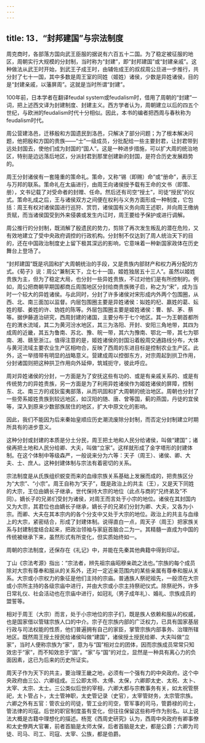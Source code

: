 ```yaml
---
---
---
```

title: 13．“封邦建国”与宗法制度
---




周克商时，各部落方国向武王臣服的据说有六百五十二国。为了稳定被征服的地区，周朝实行大规模的分封制，当时称为“封建”，即“封邦建国”或“封建亲戚”。这种做法从武王时开始，到武王子成王时，由辅佐成王的叔叔周公旦进一步推行，共分封了七十一国，其中多数是周王室的同姓（姬姓）诸侯，少数是异姓诸侯，目的是“封建亲戚，以藩屏周”。这就是当时所谓“封建”。

100年前，日本学者在翻译feudal system或feudalism时，借用了周朝的“封建”一词，把上述西文译为封建制度、封建主义。西方学者认为，周朝建立以后的四五个世纪，与欧洲的feudalism时代十分相似。因此，本书的编者把西周与春秋称为feudalism时代。

周公营建洛邑，迁移殷和方国遗民到洛邑，只解决了部分问题；为了根本解决问题，他把殷和方国的贵族——“士”一级成员，分批配给一些主要封君，让封君带到远处封国去，使他们成为封国的“国人”。这是一种进步措施，可以扩大周的统治地区，特别是边远落后地区，分派封君到那里创建新的封国，是符合历史发展趋势的。

周王分封诸侯有一套隆重的策命礼。策命，又称“锡（即赐）命”或“册命”，表示王与万邦的联系。策命礼在太庙进行，由周王向诸侯授予载有王命的文书（即策、册），文书记载了对受命者的封赠、任命。然后还有司空“授土”，司徒“授民”的仪式。策命礼成之后，王与诸侯双方之间便在权利与义务方面形成一种制度，它包括：周王有权对诸侯国进行巡狩、赏罚，诸侯国有义务向周王述职，并向周王缴纳贡赋，而当诸侯国受到外来侵袭或发生内讧时，周王要给予保护或进行调解。

周公推行的分封制，既消解了殷遗民的势力，剪除了再次发生叛乱的潜在危险，又有效地建立了受中央政府调控的行政机构。分封制不仅达到了周人统治天下的目的，还在中国政治制度史上留下极其深远的影响，它意味着一种新国家政体在历史舞台上登场了。

“封邦建国”既是巩固和扩大周朝统治的手段，又是贵族内部财产和权力再分配的方式。《荀子》说：周公“兼制天下，立七十一国，姬姓独居五十三人”。虽然以姬姓贵族为主，但为了稳定大局，也分封一些异姓贵族，不过对他们是有所控制的。例如，周公把商朝早期国都商丘周围地区分封给商贵族微子启，称之为“宋”，成为当时一个较大的异姓诸侯。与此同时，分封了许多诸侯对宋形成内外两个包围圈，从西、北、南三面加以监督。内层包围圈主要是异姓诸侯：姒姓的杞、嬴姓的葛、妘姓的鄢、姜姓的许、妫姓的陈等。外层包围圈主要是姬姓诸侯：曹、郜、茅、蔡等。据伊藤道治研究，西周封建的诸国，主要分布于七个地区。其一为王朝首都所在的渭水流域，其二为黄河汾水地区，其三为洛阳、开封、安阳三角地带，其四为成周的近畿，其五为鲁南、苏北、豫、皖一带，其六为豫南、鄂北一带，其七为鄂南、湘、赣至浙江。值得注意的是，姬姓诸侯的封国沿着殷周交通路线分布，大体与黄河流域主要农业生产区相吻合，反映了西周的东进目标是控制农业生产区。此外，这一举措带有明显的战略意义。营建成周以控御东方，对宗周起到拱卫作用，分封诸国则把这种拱卫作用向外延伸，筑城扼守，彼此呼应。

周对异姓诸侯的分封，一方面是为了安抚这些有功的、或是有亲戚关系的、或是有传统势力的异姓贵族，另一方面是为了利用异姓诸侯作为姬姓诸侯的屏障，控制东、北、南三方的戎狄蛮夷部落，从而巩固和扩大周朝的统治地区。周朝也分封了一些旁系姬姓贵族到较远地区，如汉阳的随、唐、曾等国，蓟的燕国，丹徒的宜侯等，深入到原来少数部族居住的地区，扩大中原文化的影响。

因此，我们不能因为后来秦始皇顺应历史潮流废除分封制，而否定分封制建立时期所具有的进步意义。

这种分封或封建的本质是分土分民，周王把土地和人民分给诸侯，叫做“建国”；诸侯再把土地和人民分给卿、大夫，叫做“立家”。这样就形成了金字塔形的封建体制。在这个体制中等级森严，一般说来分为六等：天子（周王）、诸侯、卿、大夫、士、庶人。这种封建体制与宗法有着密切的关系。

宗法制度是从氏族组织蜕变而来的血缘宗族关系基础上发展而成的，把贵族区分为“大宗”、“小宗”。周王自称为“天子”，既是政治上的共主（王），又是天下同姓的大宗，王位由嫡长子继承，世代保持大宗的地位（此点与商的“兄终弟及”不同）。嫡长子的兄弟们受封为诸侯，对周王而言处于小宗的地位。诸侯在其封国内又为大宗，其君位也由嫡长子继承，嫡长子的兄弟们分封为卿、大夫，又各为小宗。而卿、大夫在其本宗内的各个分支中又处于大宗的地位。政治上的共主与血缘上的大宗，紧密结合，形成了封建体制。说得直白一点，周天子（周王）把家族关系与封建制度结合起来，把政治领袖与家庭首脑合二为一。其精髓一直成为中国的传统被继承下来，虽然形式有所变化，但实质始终如一。

周朝的宗法制度，还保存在《礼记》中，并能在先秦其他典籍中得到印证。

丁山《宗法考源》指出：“宗法者，辨先祖宗庙昭穆亲疏之法也。”宗族的每个成员除对大宗有尊奉和服从的关系外，还对一定近亲范围内的某些亲属有尊奉和服从关系。大宗或小宗权力的象征是他们主持的宗庙。普通族人祭祀祖先，一般须在大宗或小宗所主持的各级宗庙中进行，并由大宗或小宗主持祭祀仪式。除祭祀外，许多日常礼仪、社会活动也在宗庙中进行，如冠礼（男子成年礼）、婚礼、宗族成员的盟誓等。

相对于周王（大宗）而言，处于小宗地位的宗子们，既是族人依赖和服从的权威，也是国家借以管辖宗族人口的中介。宗子在宗族内部的广泛权力，已具有国家基层行政与司法权能的性质，他们普遍拥有自己的家臣，掌管宗族内部事务、治理所辖地区。既然周王授土授民给诸侯叫做“建国”，诸侯授土授民给卿、大夫叫做“立家”，当时人便称宗族为“家”，意为与“国”相对立的团体，因而宗族成员常常只知效忠于“家”，而不知效忠于“国”。“家”与“国”的对立，显然是一种具有离心力的负面因素，这已为后来的历史所证实。

周天子作为天下的共主，要治理王畿之地，必须有一个强有力的中央政府。这个中央政府由三公、六卿组成。三公即太师、太傅、太保，六卿即太史、太祝、太卜、太宰、太宗、太士。三公类似后世的宰相，六卿大都与宗教事务有关，如太祝管祭祀，太卜管占卜，太士管神职，太史管记录（史官），太宰管财务，太宗管宗族。六卿之外有五官：管农业的司徒，管工业的司空，管军事的司马，管爵禄的司士，管法律的司寇。后世的职官制度虽有变化，但往往保留这些称呼作为别名。以上说法大概是古籍中理想化的描述。杨宽《西周史研究》认为，西周中央政府有卿事僚和太史僚两大官署，前者首脑是太师太保，后者首脑是太史，都是公爵；六卿为司徒、司马、司工、司寇、太宰、公族，都是伯爵。